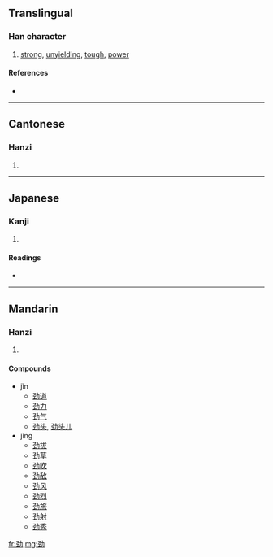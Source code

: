 {{also|勁}}
==Translingual==

===Han character===
{{Han char|rn=19|rad=力|as=05|sn=7|four=|canj=弓一大尸 (NMKS)}}

# [[strong]], [[unyielding]], [[tough]], [[power]]

====References====
* {{Han ref|kx=0147.071|dkj=02327|dj=0331.130|hdz=10369.070|uh=52B2|ud=21170}}

----

==Cantonese==

===Hanzi===
{{yue-hanzi|jyut=|y=ging6|tra=勁}}

# {{defn|Cantonese}}

----

==Japanese==

===Kanji===
{{ja-kanji|grade=|rs=力05}}

# {{defn|Japanese}}

====Readings====
* {{ja-readings|on=[[けい]] (kei)|kun=}}

----

==Mandarin==

===Hanzi===
{{cmn-hanzi|tra=勁|pin=[[jìn]] ([[jin4]]), [[jìng]] ([[jing4]])|wg=chin<sup>4</sup>, ching<sup>4</sup>}}

# {{defn|Mandarin}}

====Compounds====
* jìn
** [[劲道]]
** [[劲力]]
** [[劲气]]
** [[劲头]], [[劲头儿]]
* jìng
** [[劲拔]]
** [[劲草]]
** [[劲吹]]
** [[劲敌]]
** [[劲风]]
** [[劲烈]]
** [[劲旅]]
** [[劲射]]
** [[劲秀]]

[[fr:劲]]
[[mg:劲]]